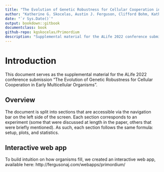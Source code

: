 ```yaml
---
title: "The Evolution of Genetic Robustness for Cellular Cooperation in Early Multicellular Organisms"
author: "Katherine G. Skocelas, Austin J. Ferguson, Clifford Bohm, Katherine Perry, Rosemary Adaji, Charles Ofria"
date: "`r Sys.Date()`"
output: bookdown::gitbook
documentclass: book
github-repo: kgskocelas/Primordium
description: "Supplemental material for the ALife 2022 conference submission"
---
```


# Introduction

This document serves as the supplemental material for the ALife 2022 conference submission "The Evolution of Genetic Robustness for Cellular Cooperation in Early Multicellular Organisms".

## Overview

The document is split into sections that are accessible via the navigation bar on the left side of the screen. 
Each section corresponds to an experiment (some that were discussed at length in the paper, others that were briefly mentioned).
As such, each section follows the same formula: setup, plots, and statistics. 

## Interactive web app 

To build intuition on how organisms fill, we created an interactive web app, available here: http://fergusonaj.com/webapps/primordium/
